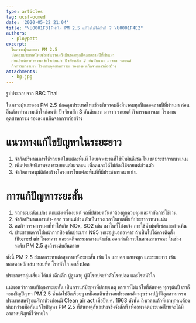 ```yaml
---
type: articles
tag: ucsf-ocmed
date: '2020-05-22 21:04'
title: "\U0001F31Fทำไม PM 2.5 แก้ไขไม่ได้สักที ? \U0001F4E2"
authors:
  - ploypatt
excerpt: 
  ในภาวะฝุ่นละออง PM 2.5
  ปกคลุมประเทศไทยช่วงธันวาคมถึงมีนาคมทุกปีตลอดสามปีที่ผ่านมา
  ก่อนอื่นต้องทำความเข้าใจก่อนว่า ปัจจัยหลัก 3 อันดับแรก มาจาก รถยนต์
  กิจกรรมการเผา โรงงานอุตสาหกรรม รองลงมาเกิดจากการก่อสร้าง
attachments:
  - bg.jpg
---
```



<div style={{fontSize:`14px`, margin:`-1em 0 2em 0`}}>รูปประกอบจาก BBC Thai</div>

ในภาวะฝุ่นละออง PM 2.5 ปกคลุมประเทศไทยช่วงธันวาคมถึงมีนาคมทุกปีตลอดสามปีที่ผ่านมา ก่อนอื่นต้องทำความเข้าใจก่อนว่า ปัจจัยหลัก 3 อันดับแรก มาจาก รถยนต์ กิจกรรมการเผา โรงงานอุตสาหกรรม รองลงมาเกิดจากการก่อสร้าง

# แนวทางแก้ไขปัญหาในระยะยาว
1. จำกัดปริมาณการใช้รถยนต์ในแต่ละพื้นที่ โดยเฉพาะรถที่ใช้น้ำมันดีเซล ในเขตประชากรหนาแน่น 
2. เพิ่มประสิทธิภาพของระบบขนส่งมวลชน เพื่อคนจะได้ไม่ต้องใช้รถยนต์ส่วนตัว
3. จำกัดการอนุมัติก่อสร้างโครงการในแต่ละพื้นที่ที่มีประชากรหนาแน่น

# การแก้ปัญหาระยะสั้น
1. รถกระบะดัดแปลง ตกแต่งเครื่องยนต์ รถที่ปล่อยควันดำต้องถูกควบคุมและจำกัดการใช้งาน
2. จำกัดปริมาณการเข้า-ออก รถยนต์ส่วนตัวเป็นช่วงเวลาในเขตพื้นที่ประชากรหนาแน่น
3. ลดกิจกรรมการเผาที่ทำให้เกิด NOx, SO2 เช่น เผาในที่โล่งแจ้ง การใช้น้ำมันดีเซลและถ่านหิน
4. ประชาชนควรใส่หน้ากากป้องกันประเภท N95 ขณะอยู่นอกอาคาร ถ้าเป็นไปได้ควรติดตั้ง filtered air ในอาคาร และลดกิจกรรมกลางแจ้งเช่น ออกกำลังกายในสวนสาธารณะ ในช่วงระดับ PM 2.5 สูงถึงระดับอันตราย 

ทั้งนี้ PM 2.5 ส่งผลกระทบต่อสุขภาพทั้งระยะสั้น เช่น ไอ แสบคอ แสบจมูก และระยะยาว เช่น หลอดลมอักเสบ หอบหืด โรคหัวใจ มะเร็งปอด 

ประชากรกลุ่มเสี่ยง ได้แก่ เด็กเล็ก ผู้สูงอายุ ผู้มีโรคประจำตัวโรคปอด และโรคหัวใจ

แน่นอนว่าการแก้ปัญหาระยะสั้น เป็นการแก้ปัญหาที่ปลายเหตุ หากเราไม่แก้ไขที่ต้นเหตุ ทุกๆต้นปี เราก็จะเผชิญปัญหา PM 2.5 ซ้ำต่อไปอีกเรื่อยๆ เหมือนเดินซ้ำรอยประเทศอังกฤษช่วงปฏิวัติอุตสาหกรรม ประเทศสหรัฐอเมริกาช่วงก่อนมี Clean air act เมื่อปีค.ศ. 1963 ดังนั้น ถึงเวลาแล้วที่เราทุกคนต้องหันมาร่วมมือกันแก้ไขปัญหา PM 2.5 ที่ต้นเหตุกันอย่างจริงจังสักที เพื่ออนาคตประเทศไทยจะได้มีอากาศบริสุทธิ์ไว้หายใจ
